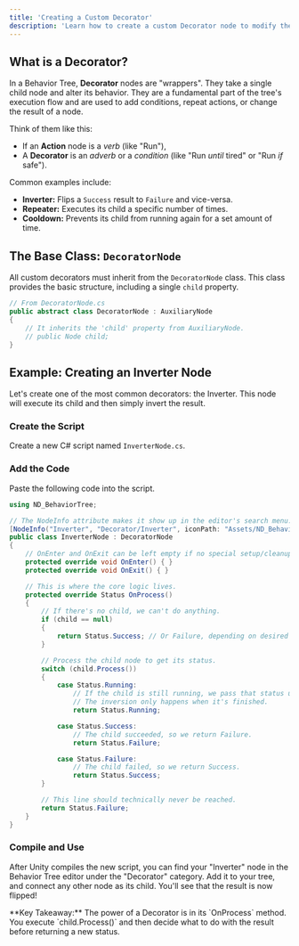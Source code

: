 ```yaml
---
title: 'Creating a Custom Decorator'
description: 'Learn how to create a custom Decorator node to modify the behavior of its child.'
---
```



## What is a Decorator?

In a Behavior Tree, **Decorator** nodes are "wrappers". They take a single child node and alter its behavior. They are a fundamental part of the tree's execution flow and are used to add conditions, repeat actions, or change the result of a node.

Think of them like this:
- If an **Action** node is a *verb* (like "Run"),
- A **Decorator** is an *adverb* or a *condition* (like "Run *until* tired" or "Run *if* safe").

Common examples include:
- **Inverter:** Flips a `Success` result to `Failure` and vice-versa.
- **Repeater:** Executes its child a specific number of times.
- **Cooldown:** Prevents its child from running again for a set amount of time.

## The Base Class: `DecoratorNode`

All custom decorators must inherit from the `DecoratorNode` class. This class provides the basic structure, including a single `child` property.

```csharp
// From DecoratorNode.cs
public abstract class DecoratorNode : AuxiliaryNode
{
    // It inherits the 'child' property from AuxiliaryNode.
    // public Node child;
}
```

## Example: Creating an Inverter Node

Let's create one of the most common decorators: the Inverter. This node will execute its child and then simply invert the result.

### Create the Script

Create a new C# script named `InverterNode.cs`.

### Add the Code

Paste the following code into the script.

```csharp
using ND_BehaviorTree;

// The NodeInfo attribute makes it show up in the editor's search menu.
[NodeInfo("Inverter", "Decorator/Inverter", iconPath: "Assets/ND_BehaviorTree/NDBT/Icons/Invert.png")]
public class InverterNode : DecoratorNode
{
    // OnEnter and OnExit can be left empty if no special setup/cleanup is needed.
    protected override void OnEnter() { }
    protected override void OnExit() { }

    // This is where the core logic lives.
    protected override Status OnProcess()
    {
        // If there's no child, we can't do anything.
        if (child == null)
        {
            return Status.Success; // Or Failure, depending on desired default behavior.
        }

        // Process the child node to get its status.
        switch (child.Process())
        {
            case Status.Running:
                // If the child is still running, we pass that status up.
                // The inversion only happens when it's finished.
                return Status.Running;

            case Status.Success:
                // The child succeeded, so we return Failure.
                return Status.Failure;

            case Status.Failure:
                // The child failed, so we return Success.
                return Status.Success;
        }

        // This line should technically never be reached.
        return Status.Failure;
    }
}
```

### Compile and Use

After Unity compiles the new script, you can find your "Inverter" node in the Behavior Tree editor under the "Decorator" category. Add it to your tree, and connect any other node as its child. You'll see that the result is now flipped!

<Aside type="tip">
**Key Takeaway:** The power of a Decorator is in its `OnProcess` method. You execute `child.Process()` and then decide what to do with the result before returning a new status.
</Aside>
